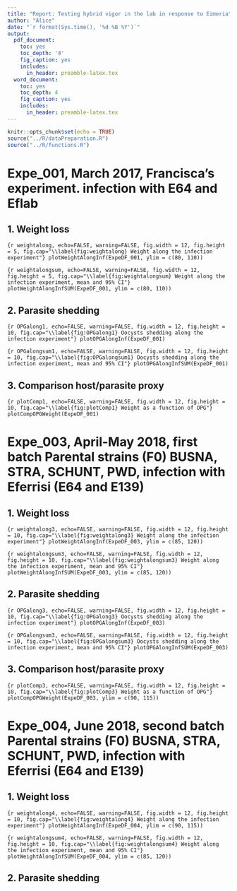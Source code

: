 ```yaml
---
title: "Report: Testing hybrid vigor in the lab in response to Eimeria"
author: "Alice"
date: "`r format(Sys.time(), '%d %B %Y')`"
output:
  pdf_document:
    toc: yes
    toc_depth: '4'
    fig_caption: yes        
    includes:  
      in_header: preamble-latex.tex
  word_document:
    toc: yes
    toc_depth: 4
    fig_caption: yes        
    includes:  
      in_header: preamble-latex.tex
---
```


```r
knitr::opts_chunk$set(echo = TRUE)
source("../R/dataPreparation.R")
source("../R/functions.R")
```

# Expe_001, March 2017, Francisca's experiment. infection with E64 and Eflab

## 1. Weight loss
```{r weightalong, echo=FALSE, warning=FALSE, fig.width = 12, fig.height = 5, fig.cap="\\label{fig:weightalong} Weight along the infection experiment"}
plotWeightAlongInf(ExpeDF_001, ylim = c(80, 110))
```

```{r weightalongsum, echo=FALSE, warning=FALSE, fig.width = 12, fig.height = 5, fig.cap="\\label{fig:weightalongsum} Weight along the infection experiment, mean and 95% CI"}
plotWeightAlongInfSUM(ExpeDF_001, ylim = c(80, 110))
```

## 2. Parasite shedding

```{r OPGalong1, echo=FALSE, warning=FALSE, fig.width = 12, fig.height = 10, fig.cap="\\label{fig:OPGalong1} Oocysts shedding along the infection experiment"}
plotOPGAlongInf(ExpeDF_001)
```

```{r OPGalongsum1, echo=FALSE, warning=FALSE, fig.width = 12, fig.height = 10, fig.cap="\\label{fig:OPGalongsum1} Oocysts shedding along the infection experiment, mean and 95% CI"}
plotOPGAlongInfSUM(ExpeDF_001)
```

## 3. Comparison host/parasite proxy

```{r plotComp1, echo=FALSE, warning=FALSE, fig.width = 12, fig.height = 10, fig.cap="\\label{fig:plotComp1} Weight as a function of OPG"}
plotCompOPGWeight(ExpeDF_001)
```

# Expe_003, April-May 2018, first batch Parental strains (F0) BUSNA, STRA, SCHUNT, PWD, infection with Eferrisi (E64 and E139)

## 1. Weight loss

```{r weightalong3, echo=FALSE, warning=FALSE, fig.width = 12, fig.height = 10, fig.cap="\\label{fig:weightalong3} Weight along the infection experiment"}
plotWeightAlongInf(ExpeDF_003, ylim = c(85, 120))
```

```{r weightalongsum3, echo=FALSE, warning=FALSE, fig.width = 12, fig.height = 10, fig.cap="\\label{fig:weightalongsum3} Weight along the infection experiment, mean and 95% CI"}
plotWeightAlongInfSUM(ExpeDF_003, ylim = c(85, 120))
```

## 2. Parasite shedding

```{r OPGalong3, echo=FALSE, warning=FALSE, fig.width = 12, fig.height = 10, fig.cap="\\label{fig:OPGalong3} Oocysts shedding along the infection experiment"}
plotOPGAlongInf(ExpeDF_003)
```

```{r OPGalongsum3, echo=FALSE, warning=FALSE, fig.width = 12, fig.height = 10, fig.cap="\\label{fig:OPGalongsum3} Oocysts shedding along the infection experiment, mean and 95% CI"}
plotOPGAlongInfSUM(ExpeDF_003)
```

## 3. Comparison host/parasite proxy

```{r plotComp3, echo=FALSE, warning=FALSE, fig.width = 12, fig.height = 10, fig.cap="\\label{fig:plotComp3} Weight as a function of OPG"}
plotCompOPGWeight(ExpeDF_003, ylim = c(90, 115))
```

# Expe_004, June 2018, second batch Parental strains (F0) BUSNA, STRA, SCHUNT, PWD, infection with Eferrisi (E64 and E139)

## 1. Weight loss

```{r weightalong4, echo=FALSE, warning=FALSE, fig.width = 12, fig.height = 10, fig.cap="\\label{fig:weightalong4} Weight along the infection experiment"}
plotWeightAlongInf(ExpeDF_004, ylim = c(90, 115))
```

```{r weightalongsum4, echo=FALSE, warning=FALSE, fig.width = 12, fig.height = 10, fig.cap="\\label{fig:weightalongsum4} Weight along the infection experiment, mean and 95% CI"}
plotWeightAlongInfSUM(ExpeDF_004, ylim = c(85, 120))
```

## 2. Parasite shedding
